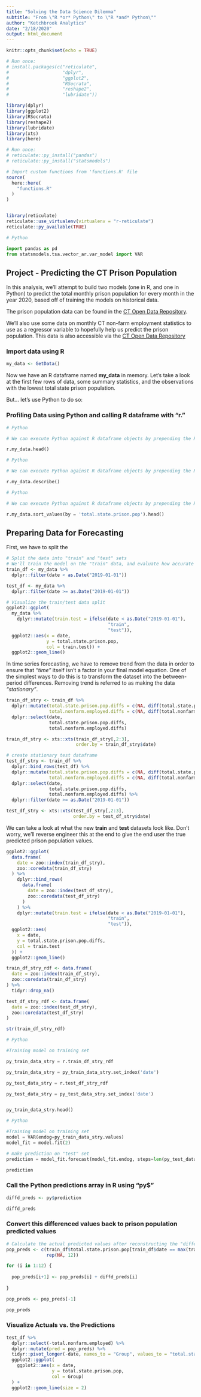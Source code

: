 ```yaml
---
title: "Solving the Data Science Dilemma"
subtitle: "From \"R *or* Python\" to \"R *and* Python\""
author: "Ketchbrook Analytics"
date: "2/18/2020"
output: html_document
---
```


```r
knitr::opts_chunk$set(echo = TRUE)

```

```r

# Run once:
# install.packages(c("reticulate",
#                    "dplyr",
#                    "ggplot2", 
#                    "RSocrata", 
#                    "reshape2", 
#                    "lubridate"))

library(dplyr)
library(ggplot2)
library(RSocrata)
library(reshape2)
library(lubridate)
library(xts)
library(here)

# Run once:
# reticulate::py_install("pandas")
# reticulate::py_install("statsmodels")

# Import custom functions from 'functions.R' file
source(
  here::here(
    "functions.R"
  )
)


library(reticulate)
reticulate::use_virtualenv(virtualenv = "r-reticulate")
reticulate::py_available(TRUE)

```


```python
# Python

import pandas as pd
from statsmodels.tsa.vector_ar.var_model import VAR

```


## Project - Predicting the CT Prison Population

In this analysis, we'll attempt to build two models (one in R, and one in Python) to predict the total monthly prison population for every month in the year 2020, based off of training the models on historical data.  

The prison population data can be found in the  [CT Open Data Repository](https://data.ct.gov/Public-Safety/Correctional-Facility-Daily-Population-Count-By-Fa/n8x6-s299).  

We'll also use some data on monthly CT non-farm employment statistics to use as a regressor variable to hopefully help us predict the prison population.  This data is also accessible via the [CT Open Data Repository](https://data.ct.gov/Government/Department-of-Labor-Office-of-Research-Current-Emp/8zbs-9atu)

### Import data using R

```r

my_data <- GetData()

```

Now we have an R dataframe named **my_data** in memory.  Let's take a look at the first few rows of data, some summary statistics, and the observations with the lowest total state prison population.

But... let's use Python to do so: 

### Profiling Data using Python and calling R dataframe with "r."

```python
# Python

# We can execute Python against R dataframe objects by prepending the R dataframe name with 'r.'

r.my_data.head()

```

```python
# Python

# We can execute Python against R dataframe objects by prepending the R dataframe name with 'r.'

r.my_data.describe()

```

```python
# Python

# We can execute Python against R dataframe objects by prepending the R dataframe name with 'r.'

r.my_data.sort_values(by = 'total.state.prison.pop').head()

```


## Preparing Data for Forecasting

First, we have to split the 

```r

# Split the data into "train" and "test" sets
# We'll train the model on the "train" data, and evaluate how accurate the model makes predictions using the "test data
train_df <- my_data %>% 
  dplyr::filter(date < as.Date("2019-01-01"))

test_df <- my_data %>% 
  dplyr::filter(date >= as.Date("2019-01-01"))

# Visualize the train/test data split
ggplot2::ggplot(
  my_data %>% 
    dplyr::mutate(train.test = ifelse(date < as.Date("2019-01-01"), 
                                      "train", 
                                      "test")), 
  ggplot2::aes(x = date, 
               y = total.state.prison.pop, 
               col = train.test)) + 
  ggplot2::geom_line()

```

In time series forecasting, we have to remove trend from the data in order to ensure that *"time"* itself isn't a factor in your final model equation.  One of the simplest ways to do this is to transform the dataset into the between-period differences.  Removing trend is referred to as making the data *"stationary"*.

```r

train_df_stry <- train_df %>% 
  dplyr::mutate(total.state.prison.pop.diffs = c(NA, diff(total.state.prison.pop)), 
                total.nonfarm.employed.diffs = c(NA, diff(total.nonfarm.employed))) %>% 
  dplyr::select(date,
                total.state.prison.pop.diffs, 
                total.nonfarm.employed.diffs)

train_df_stry <- xts::xts(train_df_stry[,2:3], 
                          order.by = train_df_stry$date)

# create stationary test dataframe
test_df_stry <- train_df %>% 
  dplyr::bind_rows(test_df) %>% 
  dplyr::mutate(total.state.prison.pop.diffs = c(NA, diff(total.state.prison.pop)), 
                total.nonfarm.employed.diffs = c(NA, diff(total.nonfarm.employed))) %>% 
  dplyr::select(date,
                total.state.prison.pop.diffs, 
                total.nonfarm.employed.diffs) %>% 
  dplyr::filter(date >= as.Date("2019-01-01"))

test_df_stry <- xts::xts(test_df_stry[,2:3], 
                         order.by = test_df_stry$date)

```

We can take a look at what the new **train** and **test** datasets look like.  Don't worry, we'll reverse engineer this at the end to give the end user the true predicted prison population values.

```r

ggplot2::ggplot(
  data.frame(
    date = zoo::index(train_df_stry), 
    zoo::coredata(train_df_stry)
  ) %>% 
    dplyr::bind_rows(
      data.frame(
        date = zoo::index(test_df_stry), 
        zoo::coredata(test_df_stry)
      )
    ) %>% 
    dplyr::mutate(train.test = ifelse(date < as.Date("2019-01-01"), 
                                      "train", 
                                      "test")), 
  ggplot2::aes(
    x = date, 
    y = total.state.prison.pop.diffs, 
    col = train.test
  )) + 
  ggplot2::geom_line()

```

```r

train_df_stry_rdf <- data.frame(
  date = zoo::index(train_df_stry), 
  zoo::coredata(train_df_stry)
) %>% 
  tidyr::drop_na()

test_df_stry_rdf <- data.frame(
  date = zoo::index(test_df_stry), 
  zoo::coredata(test_df_stry)
)

str(train_df_stry_rdf)

```



```python
# Python

#Training model on training set

py_train_data_stry = r.train_df_stry_rdf

py_train_data_stry = py_train_data_stry.set_index('date')

py_test_data_stry = r.test_df_stry_rdf

py_test_data_stry = py_test_data_stry.set_index('date')


py_train_data_stry.head()

```

```python
# Python

#Training model on training set
model = VAR(endog=py_train_data_stry.values)
model_fit = model.fit(2)

# make prediction on "test" set
prediction = model_fit.forecast(model_fit.endog, steps=len(py_test_data_stry))

prediction

```

### Call the Python predictions array in R using "py$"

```r

diffd_preds <- py$prediction

diffd_preds

```

### Convert this differenced values back to prison population predicted values

```r

# Calculate the actual predicted values after reconstructing the "differenced" predictions
pop_preds <- c(train_df$total.state.prison.pop[train_df$date == max(train_df$date)], 
               rep(NA, 12))

for (i in 1:12) {
  
  pop_preds[i+1] <- pop_preds[i] + diffd_preds[i]
  
}

pop_preds <- pop_preds[-1]

pop_preds

```

### Visualize Actuals vs. the Predictions

```r

test_df %>% 
  dplyr::select(-total.nonfarm.employed) %>% 
  dplyr::mutate(pred = pop_preds) %>% 
  tidyr::pivot_longer(-date, names_to = "Group", values_to = "total.state.prison.pop") %>% 
  ggplot2::ggplot(
    ggplot2::aes(x = date, 
                 y = total.state.prison.pop, 
                 col = Group)
  ) + 
  ggplot2::geom_line(size = 2)

```





